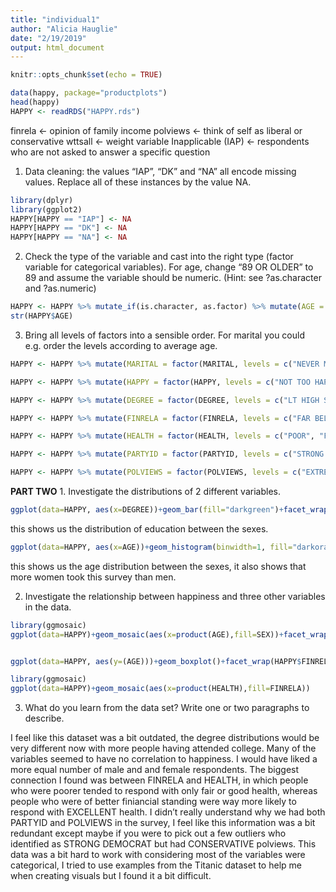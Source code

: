 ```yaml
---
title: "individual1"
author: "Alicia Hauglie"
date: "2/19/2019"
output: html_document
---
```


```r
knitr::opts_chunk$set(echo = TRUE)
```

```r
data(happy, package="productplots")
head(happy)
HAPPY <- readRDS("HAPPY.rds")
```

finrela <- opinion of family income
polviews <- think of self as liberal or conservative
wttsall <- weight variable
Inapplicable (IAP) <- respondents who are not asked to answer a specific question 

1. Data cleaning: the values “IAP”, “DK” and “NA” all encode missing values. Replace all of these instances by the value NA.
```r
library(dplyr)
library(ggplot2)
HAPPY[HAPPY == "IAP"] <- NA
HAPPY[HAPPY == "DK"] <- NA
HAPPY[HAPPY == "NA"] <- NA
```

2. Check the type of the variable and cast into the right type (factor variable for categorical variables). For age, change “89 OR OLDER” to 89 and assume the variable should be numeric. (Hint: see ?as.character and ?as.numeric)
```r
HAPPY <- HAPPY %>% mutate_if(is.character, as.factor) %>% mutate(AGE = recode(AGE, "89 OR OLDER" = "89")) %>% mutate(AGE = as.numeric(levels(AGE)[AGE]))
str(HAPPY$AGE)
```
3. Bring all levels of factors into a sensible order. For marital you could e.g. order the levels according to average age.
```r
HAPPY <- HAPPY %>% mutate(MARITAL = factor(MARITAL, levels = c("NEVER MARRIED", "MARRIED", "SEPARATED", "DIVORCED", "WIDOWED"))) %>% arrange(desc(MARITAL))

HAPPY <- HAPPY %>% mutate(HAPPY = factor(HAPPY, levels = c("NOT TOO HAPPY", "PRETTY HAPPY", "VERY HAPPY"))) %>% arrange(desc(HAPPY))

HAPPY <- HAPPY %>% mutate(DEGREE = factor(DEGREE, levels = c("LT HIGH SCHOOL", "HIGH SCHOOL", "JUNIOR COLLEGE", "BACHELOR", "GRADUATE"))) %>% arrange(desc(DEGREE))

HAPPY <- HAPPY %>% mutate(FINRELA = factor(FINRELA, levels = c("FAR BELOW AVERAGE", "BELOW AVERAGE", "AVERAGE", "ABOVE AVERAGE", "FAR ABOVE AVERAGE"))) %>% arrange(desc(FINRELA))

HAPPY <- HAPPY %>% mutate(HEALTH = factor(HEALTH, levels = c("POOR", "FAIR", "GOOD", "EXCELLENT"))) %>% arrange(desc(HEALTH))

HAPPY <- HAPPY %>% mutate(PARTYID = factor(PARTYID, levels = c("STRONG DEMOCRAT", "NOT STR DEMOCRAT", "IND,NEAR DEM", "INDEPENDENT", "IND,NEAR REP", "NOT STR REPUBLICAN", "STRONG REPUBLICAN", "OTHER PARTY"))) %>% arrange(desc(PARTYID))

HAPPY <- HAPPY %>% mutate(POLVIEWS = factor(POLVIEWS, levels = c("EXTREMELY LIBERAL", "LIBERAL", "SLIGHTLY LIBERAL", "MODERATE", "SLIGHTLY CONSERVATIVE", "CONSERVATIVE", "EXTRMLY CONSERVATIVE"))) %>% arrange(desc(POLVIEWS))

```

**PART TWO**
1. Investigate the distributions of 2 different variables.
```r
ggplot(data=HAPPY, aes(x=DEGREE))+geom_bar(fill="darkgreen")+facet_wrap(~SEX)+coord_flip()
```
this shows us the distribution of education between the sexes.
```r
ggplot(data=HAPPY, aes(x=AGE))+geom_histogram(binwidth=1, fill="darkorange")+facet_wrap(~SEX)

```
this shows us the age distribution between the sexes, it also shows that more women took this survey than men. 



2. Investigate the relationship between happiness and three other variables in the data.
```r
library(ggmosaic)
ggplot(data=HAPPY)+geom_mosaic(aes(x=product(AGE),fill=SEX))+facet_wrap(HAPPY$HAPPY)


ggplot(data=HAPPY, aes(y=(AGE)))+geom_boxplot()+facet_wrap(HAPPY$FINRELA)+coord_flip()

library(ggmosaic)
ggplot(data=HAPPY)+geom_mosaic(aes(x=product(HEALTH),fill=FINRELA))

```
3. What do you learn from the data set? Write one or two paragraphs to describe.

I feel like this dataset was a bit outdated, the degree distributions would be very different now with more people having attended college. Many of the variables seemed to have no correlation to happiness. I would have liked a more equal number of male and and female respondents. The biggest connection I found was between FINRELA and HEALTH, in which people who were poorer tended to respond with only fair or good health, whereas people who were of better finiancial standing were way more likely to respond with EXCELLENT health. 
I didn't really understand why we had both PARTYID and POLVIEWS in the survey, I feel like this information was a bit redundant except maybe if you were to pick out a few outliers who identified as STRONG DEMOCRAT but had CONSERVATIVE polviews. This data was a bit hard to work with considering most of the variables were categorical, I tried to use examples from the Titanic dataset to help me when creating visuals but I found it a bit difficult. 


